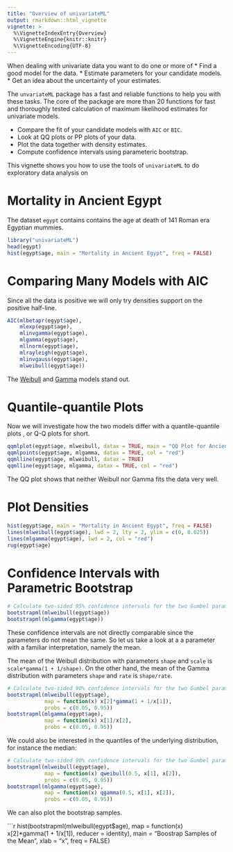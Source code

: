 ```yaml
---
title: "Overview of univariateML"
output: rmarkdown::html_vignette
vignette: >
  %\VignetteIndexEntry{Overview}
  %\VignetteEngine{knitr::knitr}
  %\VignetteEncoding{UTF-8}
---
```


When dealing with univariate data you want to do one or more of
* Find a good model for the data.
* Estimate parameters for your candidate models.
* Get an idea about the uncertainty of your estimates.

The `unvariateML` package has a fast and reliable functions to help you with 
these tasks. The core of the package are more than 20 functions for fast 
and thoroughly tested calculation of maximum likelihood estimates for univariate 
models. 

* Compare the fit of your candidate models with `AIC` or `BIC`.
* Look at QQ plots or PP plots of your data.
* Plot the data together with density estimates.
* Compute confidence intervals using parameteric bootstrap.

This vignette shows you how to use the tools of `univariateML` to do exploratory
data analysis on 

# Mortality in Ancient Egypt

The dataset `egypt` contains contains the age at death of 141 Roman era Egyptian
mummies. 

```r
library("univariateML")
head(egypt)
hist(egypt$age, main = "Mortality in Ancient Egypt", freq = FALSE)
```

# Comparing Many Models with AIC
Since all the data is positive we will only try densities support on the positive
half-line. 

```r
AIC(mlbetapr(egypt$age),
    mlexp(egypt$age),
    mlinvgamma(egypt$age),
    mlgamma(egypt$age),
    mllnorm(egypt$age),
    mlrayleigh(egypt$age),
    mlinvgauss(egypt$age),
    mlweibull(egypt$age))
```

The [Weibull](https://en.wikipedia.org/wiki/Weibull_distribution) and
[Gamma](https://en.wikipedia.org/wiki/Gamma_distribution) models stand out.

# Quantile-quantile Plots
Now we will investigate how the two models differ with a quantile-quantile plots
, or Q-Q plots for short.

```r
qqmlplot(egypt$age, mlweibull, datax = TRUE, main = "QQ Plot for Ancient Egypt")
qqmlpoints(egypt$age, mlgamma, datax = TRUE, col = "red")
qqmlline(egypt$age, mlweibull, datax = TRUE)
qqmlline(egypt$age, mlgamma, datax = TRUE, col = "red")
```

The QQ plot shows that neither Weibull nor Gamma fits the data very well. 

# Plot Densities

```r
hist(egypt$age, main = "Mortality in Ancient Egypt", freq = FALSE)
lines(mlweibull(egypt$age), lwd = 2, lty = 2, ylim = c(0, 0.025))
lines(mlgamma(egypt$age), lwd = 2, col = "red")
rug(egypt$age)

```

# Confidence Intervals with Parametric Bootstrap

```r
# Calculate two-sided 95% confidence intervals for the two Gumbel parameters.
bootstrapml(mlweibull(egypt$age))
bootstrapml(mlgamma(egypt$age))
```

These confidence intervals are not directly comparable since the parameters do 
not mean the same. So let us take a look at a a parameter with a familiar 
interpretation, namely the mean. 

The mean of the Weibull distribution with parameters `shape` and `scale` is 
`scale*gamma(1 + 1/shape)`. On the other hand, the mean of the 
Gamma distribution with parameters `shape` and `rate` is
`shape/rate`. 

```r
# Calculate two-sided 90% confidence intervals for the two Gumbel parameters.
bootstrapml(mlweibull(egypt$age), 
            map = function(x) x[2]*gamma(1 + 1/x[1]), 
            probs = c(0.05, 0.95))
bootstrapml(mlgamma(egypt$age), 
            map = function(x) x[1]/x[2],
            probs = c(0.05, 0.95))
```

We could also be interested in the quantiles of the underlying distribution,
for instance the median:

```r
# Calculate two-sided 90% confidence intervals for the two Gumbel parameters.
bootstrapml(mlweibull(egypt$age), 
            map = function(x) qweibull(0.5, x[1], x[2]), 
            probs = c(0.05, 0.95))
bootstrapml(mlgamma(egypt$age), 
            map = function(x) qgamma(0.5, x[1], x[2]), 
            probs = c(0.05, 0.95))
```

We can also plot the bootstrap samples.

```r

hist(bootstrapml(mlweibull(egypt$age), 
                 map = function(x) x[2]*gamma(1 + 1/x[1]), 
                 reducer = identity),
     main = "Boostrap Samples of the Mean",
     xlab = "x",
     freq = FALSE)